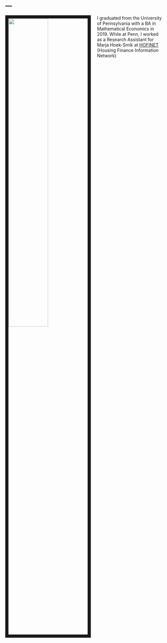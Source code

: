 ---
---

<link rel="stylesheet" href="styles.css" type="text/css">

<img src="links/WilliamLeeProfile.JPG" style="width:50%; border:10px solid; margin-right: 20px" align="left">

I graduated from the University of Pennsylvania with a BA in Mathematical Economics in 2019. While at Penn, I worked as a Research Assistant for Marja Hoek-Smik at [HOFINET](http://hofinet.org) (Housing Finance Information Network)

